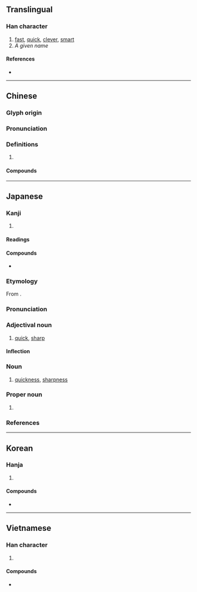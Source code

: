 {{character info/new}}
==Translingual==

===Han character===
{{Han char|rn=66|rad=攴|as=07|sn=11|four=88540|canj=OYOK|ids=⿰每攵}}

# [[fast]], [[quick]], [[clever]], [[smart]]
# ''A given name''

====References====
* {{Han ref|kx=0471.040|dkj=13202|dj=0823.050|hdz=21463.010|uh=654F|ud=25935|bh=B1D3|bd=45523}}

----

==Chinese==
{{zh-forms}}

===Glyph origin===
{{Han etym}}

===Pronunciation===
{{zh-pron
|m=mǐn
|c=man5
|h=pfs=men
|md=mīng
|mn=bín
|w=3min
|mc=y
|oc=y
|cat=
}}

===Definitions===
{{zh-hanzi}}

# {{rfdef|zh}}

====Compounds====
{{zh-der|不敏|伶俐聰敏|俊敏|光敏作用|光敏症|勤敏|士敏土|心閑手敏|恪敏|才思敏捷|敏感|敏感度|敏感話題|敏慧|敏捷|敏於伎|敏給|敏練慈愷|敏豆|敏贍|敏銳|敬謝不敏|機敏|熱敏性|熱敏電阻|神經過敏|穎敏|精敏|聰敏|膚敏|西敏宮|西敏寺|辨敏|過敏|過敏原|遜志時敏|銳敏|開敏|靈敏|靈敏度}}

----

==Japanese==

===Kanji===
{{ja-kanji|grade=c|rs=攴07}}

# {{defn|lang=ja|sort=攴07}}

====Readings====
{{ja-readings|goon=[[みん]] (min)|kanon=[[びん]] (bin)|kun=[[とし]] (toshi), [[さとい]] (satoi)}}

====Compounds====
* {{ja-r|敏感|びんかん|[[sensitivity]]}}

{{ja-kanjitab|びん|yomi=o}}

===Etymology===
From {{etyl|sort=ひん'|ltc|ja}} {{m|zh|敏|tr=min<sup>X</sup>}}.

===Pronunciation===
{{ja-pron|yomi=kanon|びん|acc=1|acc_ref=DJR,NHK}}

===Adjectival noun===
{{ja-adj|infl=na|びん}}

# [[quick]], [[sharp]]

====Inflection====
{{ja-na|びん}}

===Noun===
{{ja-noun|びん}}

# [[quickness]], [[sharpness]]

===Proper noun===
{{ja-pos|proper|さとし}}

# {{given name|male|lang=ja|sort=さとし}}

===References===
<references/>

----

==Korean==

===Hanja===
{{ko-hanja|hangeul=민|eumhun=|rv=min|mr=min|y=min}}

# {{defn|lang=ko|sort=攴07}}

====Compounds====
* {{ko-l|민감|[[sensitivity]]|敏感}}

----

==Vietnamese==

===Han character===
{{vi-hantu|[[mẫn]], [[mắn]], [[mẩn]]|rs=攴07}}

# {{defn|lang=vi|sort=攴07}}

====Compounds====
* {{vi-l|mẫn cảm|敏感|[[sensitive]]}}